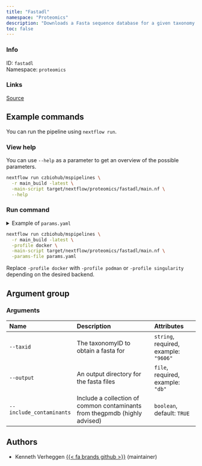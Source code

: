 ```yaml
---
title: "Fastadl"
namespace: "Proteomics"
description: "Downloads a Fasta sequence database for a given taxonomy ID"
toc: false
---
```


::: {.column-margin}

### Info

ID: `fastadl`  
Namespace: `proteomics`

### Links
[Source](https://github.com/czbiohub/mspipelines/blob/mainsrc/fastadl){.btn-action .btn-sm .btn-info .btn role="button"}

:::



## Example commands

You can run the pipeline using `nextflow run`.

### View help

You can use `--help` as a parameter to get an overview of the possible parameters.

```bash
nextflow run czbiohub/mspipelines \
  -r main_build -latest \
  -main-script target/nextflow/proteomics/fastadl/main.nf \
  --help
```

### Run command

<details>
<summary>Example of `params.yaml`</summary>
```yaml

```
</details>

```bash
nextflow run czbiohub/mspipelines \
  -r main_build -latest \
  -profile docker \
  -main-script target/nextflow/proteomics/fastadl/main.nf \
  -params-file params.yaml
```

:::{.callout-note}
Replace `-profile docker` with `-profile podman` or `-profile singularity` depending on the desired backend.
:::

## Argument group

### Arguments

|Name                     |Description                                                                |Attributes                            |
|:------------------------|:--------------------------------------------------------------------------|:-------------------------------------|
|`--taxid`                |The taxonomyID to obtain a fasta for                                       |`string`, required, example: `"9606"` |
|`--output`               |An output directory for the fasta files                                    |`file`, required, example: `"db"`     |
|`--include_contaminants` |Include a collection of common contaminants from thegpmdb (highly advised) |`boolean`, default: `TRUE`            |

## Authors

  * Kenneth Verheggen [{{< fa brands github >}}](https://github.com/KennethVerheggen) (maintainer)
